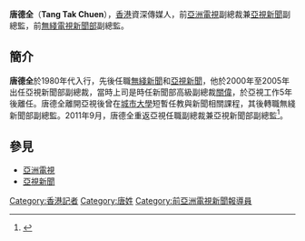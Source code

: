 '''唐德全'''（'''Tang Tak Chuen'''{{bd|}}），[[香港|香港]]資深傳媒人，前[[亞洲電視|亞洲電視]]副總裁兼[[亞視新聞|亞視新聞]]副總監，前[[無綫電視|無綫電視]][[無綫新聞|新聞部]]副總監。

==簡介==
'''唐德全'''於1980年代入行，先後任職[[無綫新聞|無綫新聞]]和[[亞視新聞|亞視新聞]]，他於2000年至2005年出任亞視新聞部副總裁，當時上司是時任新聞部高級副總裁[[關偉|關偉]]，於亞視工作5年後離任。唐德全離開亞視後曾在[[香港城市大學|城市大學]]短暫任教與新聞相關課程，其後轉職無綫新聞部副總監。2011年9月，唐德全重返亞視任職副總裁兼亞視新聞部副總監<ref>{{Cite web |url=http://news.sina.com.hk/news/2/1/1/2442495/1.html |title=前員工唐德全再任副總裁 |accessdate=2021-01-17 |archive-date=2012-07-14 |archive-url=https://archive.is/20120714082251/http://news.sina.com.hk/news/2/1/1/2442495/1.html |dead-url=no }}</ref>。

==參見==
*[[亞洲電視|亞洲電視]]
*[[亞視新聞|亞視新聞]]

<references/>

[[Category:香港記者|Category:香港記者]]
[[Category:唐姓|Category:唐姓]]
[[Category:前亞洲電視新聞報導員|Category:前亞洲電視新聞報導員]]
